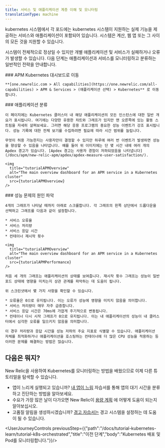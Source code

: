 ```yaml
---
title: 서비스 및 애플리케이션 계층 이해 및 모니터링
translationType: machine
---
```


kubernetes 시스템에서 각 포드에는 kubernetes 시스템이 지원하는 실제 기능을 제공하는 서비스와 애플리케이션이 포함되어 있습니다. 시스템은 계산, 웹 앱 또는 그 사이의 모든 것을 지원할 수 있습니다.

시스템이 전체적으로 정상일 수 있지만 개별 애플리케이션 및 서비스가 실패하거나 오류가 발생할 수 있습니다. 다음 단계는 애플리케이션과 서비스를 모니터링하고 분류하는 일반적인 전략을 안내합니다.

<Steps>
  <Step>
    ### APM Kubernetes 대시보드로 이동

    **[one.newrelic.com > All capabilities](https://one.newrelic.com/all-capabilities) > APM & Services > (애플리케이션 선택) > Kubernetes** 로 이동합니다.  

  </Step>

  <Step>
    ### 애플리케이션 분류

    이 페이지에는 Kubernetes 클러스터 내 해당 애플리케이션의 모든 인스턴스에 대한 일반 개요가 표시됩니다. 여기에는 다양한 유용한 차트와 그래프가 있지만 맨 오른쪽에 있는 활동 스트림을 자세히 살펴보세요. 그러면 해당 응용 프로그램의 중요한 성능 이벤트가 강조 표시됩니다. 성능 기록에 대한 전체 보기를 수집하려면 필요에 따라 시간 범위를 늘립니다.

    무엇이 허용 가능한지는 사용자만이 결정할 수 있지만 하루에 여러 번 이벤트가 발생하면 성능을 향상할 수 있음을 나타냅니다. 예를 들어 위 이미지에는 단 몇 시간 내에 여러 개의 Apdex 경고가 있습니다. [Apdex 경고는 사용자 경험이 저하되었음을 나타냅니다](/docs/apm/new-relic-apm/apdex/apdex-measure-user-satisfaction/).

    <img
      title="tutorialAPMOverview"
      alt="The main overview dashboard for an APM service in a Kubernetes cluster"
      src={tutorialAPMOverview}
    />
  </Step>

  <Step>
    ### 성능 문제의 원인 파악

    4개의 그래프가 나타날 때까지 아래로 스크롤합니다. 각 그래프의 왼쪽 상단에서 드롭다운을 선택하고 그래프를 다음과 같이 설정합니다.

    * 서비스 오류율
    * 서비스 처리량
    * 서비스 응답 시간
    * 컨테이너 재시작 횟수

    <img
      title="tutorialAPMOverview"
      alt="The main overview dashboard for an APM service in a Kubernetes cluster"
      src={tutorialAPMPerformance}
    />

    처음 세 개의 그래프는 애플리케이션의 상태를 보여줍니다. 재시작 횟수 그래프는 성능이 일반 포드 상태에 영향을 미치는지 상관 관계를 파악하는 데 도움이 됩니다.

    위 스크린샷에서 몇 가지 사항을 확인할 수 있습니다.

    * 오류율은 0으로 유지됩니다. 이는 오류가 성능에 영향을 미치지 않음을 의미합니다.
    * 서비스 처리량이 매우 자주 급증합니다.
    * 서비스 응답 시간은 70ms에 가깝게 주기적으로 변동됩니다.
    * 컨테이너 다시 시작 그래프가 0으로 유지됩니다. 이는 내 애플리케이션의 성능이 내 클러스터에서 심각한 오류를 일으키지 않음을 의미합니다.

    이 경우 처리량과 응답 시간을 성능 저하의 주요 지표로 식별할 수 있습니다. 애플리케이션 자체를 최적화하거나 애플리케이션을 호스팅하는 컨테이너에 더 많은 CPU 성능을 적용하는 등 이러한 문제를 해결하는 방법은 많습니다.
  </Step>
</Steps>

## 다음은 뭐지?

New Relic을 사용하여 Kubernetes를 모니터링하는 방법을 배웠으므로 이제 다른 튜토리얼을 탐색할 수 있습니다.

* 앱이 느리게 실행되고 있습니까? [내 앱이 느림](docs/tutorial-app-slow/root-causes) 자습서를 통해 앱의 대기 시간을 분류하고 진단하는 방법을 알아보세요.
* 수요가 가장 많은 날이 다가오면 New Relic이 [용량 계획](/docs/tutorial-peak-demand/get-started) 에 어떻게 도움이 되는지 알아보십시오.
* 고품질 알림을 생성하시겠습니까? [경고 자습서는](/docs/tutorial-create-alerts/create-new-relic-alerts/) 경고 시스템을 설정하는 데 도움이 될 수 있습니다.

<UserJourneyControls previousStep={{"path":"/docs/tutorial-kubernetes-learn/tutorial-k8s-orchestrated","title":"이전 단계","body":"Kubernetes 배포 및 Pod를 모니터링합니다."}}/>